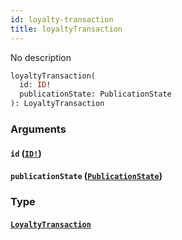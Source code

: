 ```yaml
---
id: loyalty-transaction
title: loyaltyTransaction
---
```


No description

```graphql
loyaltyTransaction(
  id: ID!
  publicationState: PublicationState
): LoyaltyTransaction

```

### Arguments

#### `id` ([`ID!`](/v1/scalars/id))

#### `publicationState` ([`PublicationState`](/v1/enums/publication-state))

### Type

#### [`LoyaltyTransaction`](/v1/objects/loyalty-transaction)
